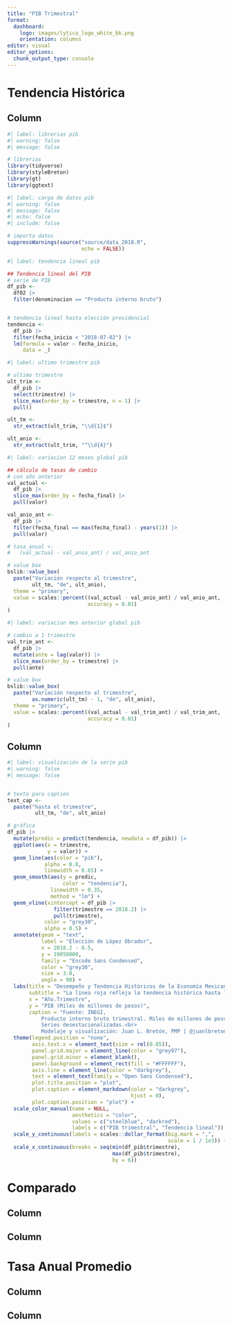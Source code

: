 ```yaml
---
title: "PIB Trimestral"
format:
  dashboard:
    logo: images/lytica_logo_white_bk.png
    orientation: columns
editor: visual
editor_options: 
  chunk_output_type: console
---
```


# Tendencia Histórica

## Column {width="35%"}

```r
#| label: librerias pib
#| warning: false
#| message: false

# librerias
library(tidyverse)
library(styleBreton)
library(gt)
library(ggtext)
```


```r
#| label: carga de datos pib
#| warning: false
#| message: false
#| echo: false
#| include: false

# importa datos
suppressWarnings(source("source/data_2018.R", 
                        echo = FALSE))
```


```r
#| label: tendencia lineal pib

## Tendencia lineal del PIB
# serie de PIB
df_pib <- 
  df02 |> 
  filter(denominacion == "Producto interno bruto")


# tendencia lineal hasta elección presidencial
tendencia <- 
  df_pib |>
  filter(fecha_inicio < "2018-07-02") |> 
  lm(formula = valor ~ fecha_inicio, 
     data = _)
```

```r
#| label: ultimo trimestre pib

# ultimo trimestre
ult_trim <- 
  df_pib |> 
  select(trimestre) |> 
  slice_max(order_by = trimestre, n = 1) |> 
  pull()

ult_tm <- 
  str_extract(ult_trim, "\\d{1}$")

ult_anio <- 
  str_extract(ult_trim, "^\\d{4}")
```

::: {.card title="Variación Anual del PIB"}
```r
#| label: variacion 12 meses global pib

## cálculo de tasas de cambio 
# con año anterior
val_actual <- 
  df_pib |> 
  slice_max(order_by = fecha_final) |> 
  pull(valor)

val_anio_ant <- 
  df_pib |> 
  filter(fecha_final == max(fecha_final) - years(1)) |> 
  pull(valor)

# tasa_anual <- 
#   (val_actual - val_anio_ant) / val_anio_ant

# value box
bslib::value_box(
  paste("Variación respecto al trimestre", 
        ult_tm, "de", ult_anio),
  theme = "primary",
  value = scales::percent((val_actual - val_anio_ant) / val_anio_ant,
                          accuracy = 0.01)
)
```

:::


::: {.card title="Variación Trimestral del PIB"}
```r
#| label: variacion mes anterior global pib

# cambio a 1 trimestre
val_trim_ant <- 
  df_pib |> 
  mutate(ante = lag(valor)) |> 
  slice_max(order_by = trimestre) |> 
  pull(ante)

# value box
bslib::value_box(
  paste("Variación respecto al trimestre", 
        as.numeric(ult_tm) - 1, "de", ult_anio),
  theme = "primary",
  value = scales::percent((val_actual - val_trim_ant) / val_trim_ant,
                          accuracy = 0.01)
)
```

:::


## Column {width="65%"}

::: {.card title="Tendencia Histórica del Producto Interno Bruto"}

```r
#| label: visualización de la serie pib
#| warning: false
#| message: false


# texto para caption
text_cap <-  
  paste("hasta el trimestre", 
         ult_tm, "de", ult_anio)

# gráfica
df_pib |> 
  mutate(predic = predict(tendencia, newdata = df_pib)) |>
  ggplot(aes(x = trimestre, 
             y = valor)) +
  geom_line(aes(color = "pib"),
            alpha = 0.8,
            linewidth = 0.65) +
  geom_smooth(aes(y = predic, 
                  color = "tendencia"),
              linewidth = 0.35, 
              method = "lm") +
  geom_vline(xintercept = df_pib |> 
               filter(trimestre == 2018.2) |>
               pull(trimestre),
            color = "grey30",
            alpha = 0.5) +
  annotate(geom = "text",
           label = "Elección de López Obrador",
           x = 2018.2 - 0.5, 
           y = 19050000,
           family = "Encode Sans Condensed",
           color = "grey30",
           size = 3.0,
           angle = 90) +
  labs(title = "Desempeño y Tendencia Históricos de la Economía Mexicana",
       subtitle = "La línea roja refleja la tendencia histórica hasta la última elección presidencial.",
       x = "Año.Trimestre",
       y = "PIB (Miles de millones de pesos)",
       caption = "Fuente: INEGI, 
           Producto interno bruto trimestral. Miles de millones de pesos a precios de 2018. 
           Series desestacionalizadas.<br>
           Modelaje y visualización: Juan L. Bretón, PMP | @juanlbreton" ) +
  theme(legend.position = "none",
        axis.text.x = element_text(size = rel(0.85)),
        panel.grid.major = element_line(color = "grey97"),
        panel.grid.minor = element_blank(),
        panel.background = element_rect(fill = "#FFFFFF"),
        axis.line = element_line(color = "darkgrey"),
        text = element_text(family = "Open Sans Condensed"),
        plot.title.position = "plot",
        plot.caption = element_markdown(color = "darkgrey",
                                        hjust = 0),
        plot.caption.position = "plot") +
  scale_color_manual(name = NULL,
                     aesthetics = "color",
                     values = c("steelblue", "darkred"),
                     labels = c("PIB trimestral", "Tendencia lineal")) +
  scale_y_continuous(labels = scales::dollar_format(big.mark = ",",
                                                    scale = 1 / 1e3)) +
  scale_x_continuous(breaks = seq(min(df_pib$trimestre),
                                  max(df_pib$trimestre),
                                  by = 6))
```


:::

# Comparado

## Column {width="35%"}



## Column {width="65%"}



# Tasa Anual Promedio


## Column {width="35%"}



## Column {width="65%"}